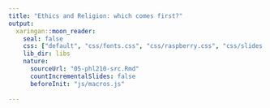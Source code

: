 ```yaml
---
title: "Ethics and Religion: which comes first?"
output:
  xaringan::moon_reader:
    seal: false
    css: ["default", "css/fonts.css", "css/raspberry.css", "css/slides.css"]
    lib_dir: libs
    nature:
      sourceUrl: "05-phl210-src.Rmd"
      countIncrementalSlides: false
      beforeInit: "js/macros.js"
    
---
```


